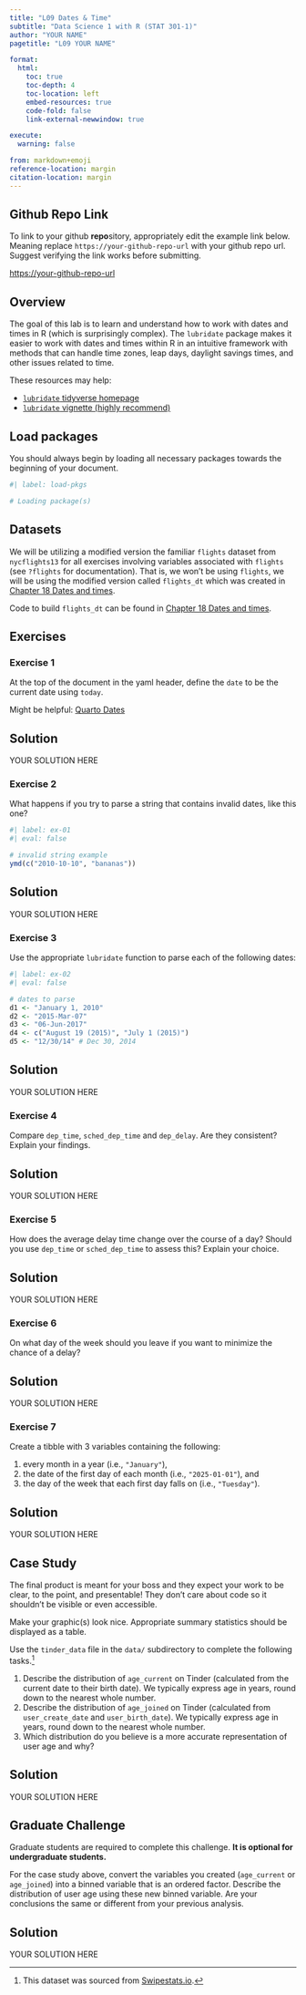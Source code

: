 ```yaml
---
title: "L09 Dates & Time"
subtitle: "Data Science 1 with R (STAT 301-1)"
author: "YOUR NAME"
pagetitle: "L09 YOUR NAME"

format:
  html:
    toc: true
    toc-depth: 4
    toc-location: left
    embed-resources: true
    code-fold: false
    link-external-newwindow: true

execute:
  warning: false

from: markdown+emoji
reference-location: margin
citation-location: margin  
---
```


::: {.callout-tip icon=false}

## Github Repo Link

To link to your github **repo**sitory, appropriately edit the example link below. Meaning replace `https://your-github-repo-url` with your github repo url. Suggest verifying the link works before submitting.

[https://your-github-repo-url](https://your-github-repo-url)

:::

## Overview

The goal of this lab is to learn and understand how to work with dates and times in R (which is surprisingly complex). The `lubridate` package makes it easier to work with dates and times within R in an intuitive framework with methods that can handle time zones, leap days, daylight savings times, and other issues related to time. 

These resources may help:

* [`lubridate` tidyverse homepage](http://lubridate.tidyverse.org/reference/index.html)
* [`lubridate` vignette (highly recommend)](https://cran.r-project.org/web/packages/lubridate/vignettes/lubridate.html)

## Load packages

You should always begin by loading all necessary packages towards the beginning of your document.

```r
#| label: load-pkgs

# Loading package(s)

```

## Datasets 

We will be utilizing a modified version the familiar `flights` dataset from `nycflights13` for all exercises involving variables associated with `flights` (see `?flights` for documentation). That is, we won't be using `flights`, we will be using the modified version called `flights_dt` which was created in [Chapter 18 Dates and times](https://r4ds.hadley.nz/datetimes). 

::: {.callout-important}
Code to build `flights_dt` can be found in [Chapter 18 Dates and times](https://r4ds.hadley.nz/datetimes).
:::

## Exercises

### Exercise 1 

At the top of the document in the yaml header, define the `date` to be the current date using `today`.

Might be helpful: [Quarto Dates](https://quarto.org/docs/reference/dates.html)

::: {.callout-tip icon="false"}
## Solution

YOUR SOLUTION HERE

:::

### Exercise 2

What happens if you try to parse a string that contains invalid dates, like this one?

```r
#| label: ex-01
#| eval: false

# invalid string example
ymd(c("2010-10-10", "bananas"))
```

::: {.callout-tip icon="false"}
## Solution

YOUR SOLUTION HERE

:::

### Exercise 3

Use the appropriate `lubridate` function to parse each of the following dates:

```r
#| label: ex-02
#| eval: false

# dates to parse
d1 <- "January 1, 2010"
d2 <- "2015-Mar-07"
d3 <- "06-Jun-2017"
d4 <- c("August 19 (2015)", "July 1 (2015)")
d5 <- "12/30/14" # Dec 30, 2014
```

::: {.callout-tip icon="false"}
## Solution

YOUR SOLUTION HERE

:::


### Exercise 4

Compare `dep_time`, `sched_dep_time` and `dep_delay`. Are they consistent? Explain your findings.

::: {.callout-tip icon="false"}
## Solution

YOUR SOLUTION HERE

:::


### Exercise 5

How does the average delay time change over the course of a day? Should you use `dep_time` or `sched_dep_time` to assess this? Explain your choice.

::: {.callout-tip icon="false"}
## Solution

YOUR SOLUTION HERE

:::


### Exercise 6

On what day of the week should you leave if you want to minimize the chance of a delay?

::: {.callout-tip icon="false"}
## Solution

YOUR SOLUTION HERE

:::


### Exercise 7

Create a tibble with 3 variables containing the following:

1. every month in a year (i.e., `"January"`),
2. the date of the first day of each month (i.e., `"2025-01-01"`), and 
3. the day of the week that each first day falls on (i.e., `"Tuesday"`). 

::: {.callout-tip icon="false"}
## Solution

YOUR SOLUTION HERE

:::

## Case Study

::: {.callout-warning}

The final product is meant for your boss and they expect your work to be clear, to the point, and presentable! They don't care about code so it shouldn't be visible or even accessible. 

Make your graphic(s) look nice. Appropriate summary statistics should be displayed as a table.

:::


Use the `tinder_data` file in the `data/` subdirectory to complete the following tasks.^[This dataset was sourced from [Swipestats.io](https://www.swipestats.io/).] 

1. Describe the distribution of `age_current` on Tinder (calculated from the current date to their birth date). We typically express age in years, round down to the nearest whole number.
2. Describe the distribution of `age_joined` on Tinder (calculated from `user_create_date` and `user_birth_date`). We typically express age in years, round down to the nearest whole number.
3. Which distribution do you believe is a more accurate representation of user age and why?

::: {.callout-tip icon="false"}
## Solution

YOUR SOLUTION HERE

:::

## Graduate Challenge

::: callout-important

Graduate students are required to complete this challenge. **It is optional for undergraduate students.**

:::

For the case study above, convert the variables you created (`age_current` or `age_joined`) into a binned variable that is an ordered factor. Describe the distribution of user age using these new binned variable. Are your conclusions the same or different from your previous analysis.

::: {.callout-tip icon="false"}
## Solution

YOUR SOLUTION HERE

:::
